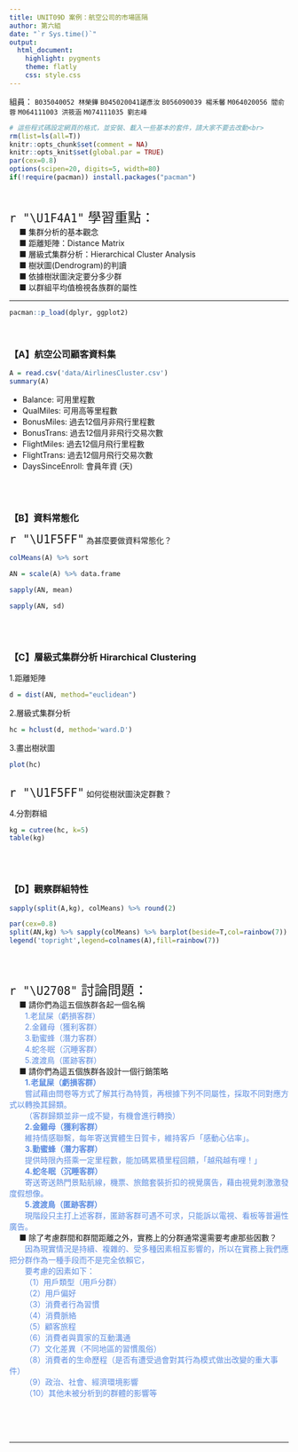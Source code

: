 ```yaml
---
title: UNIT09D 案例：航空公司的市場區隔
author: 第六組
date: "`r Sys.time()`"
output: 
  html_document:
    highlight: pygments
    theme: flatly
    css: style.css
---
```

組員： `B035040052 林榮鏵` `B045020041諶彥汝` `B056090039 楊禾馨` `M064020056 閻俞蓉` `M064111003 洪筱涵` `M074111035 劉志峰`

```r
# 這些程式碼設定網頁的格式，並安裝、載入一些基本的套件，請大家不要去改動<br>
rm(list=ls(all=T))
knitr::opts_chunk$set(comment = NA)
knitr::opts_knit$set(global.par = TRUE)
par(cex=0.8)
options(scipen=20, digits=5, width=80)
if(!require(pacman)) install.packages("pacman")
```
<br>

<p class="wwl">
<span style="font-size:24px">`r "\U1F4A1"` 學習重點：</span><br>
&emsp; ■ 集群分析的基本觀念<br>
&emsp; ■ 距離矩陣：Distance Matrix<br>
&emsp; ■ 層級式集群分析：Hierarchical Cluster Analysis<br>
&emsp; ■ 樹狀圖(Dendrogram)的判讀<br>
&emsp; ■ 依據樹狀圖決定要分多少群<br>
&emsp; ■ 以群組平均值檢視各族群的屬性<br>
</p class="wwl">

<hr>

```r
pacman::p_load(dplyr, ggplot2)
```
<br>

### 【A】航空公司顧客資料集

```r
A = read.csv('data/AirlinesCluster.csv')
summary(A)
```

+ Balance: 可用里程數
+ QualMiles: 可用高等里程數
+ BonusMiles: 過去12個月非飛行里程數
+ BonusTrans: 過去12個月非飛行交易次數
+ FlightMiles: 過去12個月飛行里程數
+ FlightTrans: 過去12個月飛行交易次數
+ DaysSinceEnroll: 會員年資 (天)


<br><br>

### 【B】資料常態化

<span style="font-size:24px">`r "\U1F5FF"`</span>
為甚麼要做資料常態化？<br>
```r
colMeans(A) %>% sort
```

```r
AN = scale(A) %>% data.frame
```

```r
sapply(AN, mean)
```

```r
sapply(AN, sd)
```

<br><br>

### 【C】層級式集群分析 Hirarchical Clustering  

1.距離矩陣
```r
d = dist(AN, method="euclidean")
```

2.層級式集群分析
```r
hc = hclust(d, method='ward.D')
```

3.畫出樹狀圖
```r
plot(hc)
```
<br>
<span style="font-size:24px">`r "\U1F5FF"`</span>
如何從樹狀圖決定群數？<br>

4.分割群組 
```r
kg = cutree(hc, k=5)
table(kg)
```

<br><br>

### 【D】觀察群組特性

```r
sapply(split(A,kg), colMeans) %>% round(2) 
```

```r
par(cex=0.8)
split(AN,kg) %>% sapply(colMeans) %>% barplot(beside=T,col=rainbow(7))
legend('topright',legend=colnames(A),fill=rainbow(7))
```

<br><br>

<p class="qiz">
<span style="font-size:24px">`r "\U2708"` 討論問題：</span><br>
&emsp; ■ 請你們為這五個族群各起一個名稱<br>
&emsp;&emsp;<font color=#5D8DE2>1.老鼠屎（虧損客群）<br>
&emsp;&emsp;2.金雞母（獲利客群）<br>
&emsp;&emsp;3.勤蜜蜂（潛力客群）<br>
&emsp;&emsp;4.蛇冬眠（沉睡客群）<br>
&emsp;&emsp;5.渡渡鳥（匿跡客群）</font><br>
&emsp; ■ 請你們為這五個族群各設計一個行銷策略<br>
&emsp;&emsp;<font color=#5D8DE2>**1.老鼠屎（虧損客群）**<br>
&emsp;&emsp;嘗試藉由問卷等方式了解其行為特質，再根據下列不同屬性，採取不同對應方式以轉換其歸類。<br>
&emsp;&emsp;（客群歸類並非一成不變，有機會進行轉換）<br>
&emsp;&emsp;**2.金雞母（獲利客群）**<br>
&emsp;&emsp;維持情感聯繫，每年寄送實體生日賀卡，維持客戶「感動心佔率」。<br>
&emsp;&emsp;**3.勤蜜蜂（潛力客群）**<br>
&emsp;&emsp;提供時限內搭乘一定里程數，能加碼累積里程回饋，「越飛越有哩！」<br>
&emsp;&emsp;**4.蛇冬眠（沉睡客群）**<br>
&emsp;&emsp;寄送寄送熱門景點航線，機票、旅館套裝折扣的視覺廣告，藉由視覺刺激激發度假想像。<br>
&emsp;&emsp;**5.渡渡鳥（匿跡客群）**<br>
&emsp;&emsp;現階段只主打上述客群，匿跡客群可遇不可求，只能訴以電視、看板等普遍性廣告。</font><br>
&emsp; ■ 除了考慮群間和群間距離之外，實務上的分群通常還需要考慮那些因數？<br>
&emsp;&emsp;<font color=#5D8DE2>因為現實情況是持續、複雜的、受多種因素相互影響的，所以在實務上我們應把分群作為一種手段而不是完全依賴它，<br>&emsp;&emsp;要考慮的因素如下：<br>
&emsp;&emsp;（1）用戶類型（用戶分群）<br>
&emsp;&emsp;（2）用戶偏好<br>
&emsp;&emsp;（3）消費者行為習慣<br>
&emsp;&emsp;（4）消費脈絡<br>
&emsp;&emsp;（5）顧客旅程<br>
&emsp;&emsp;（6）消費者與賣家的互動溝通<br>
&emsp;&emsp;（7）文化差異（不同地區的習慣風俗）<br>
&emsp;&emsp;（8）消費者的生命歷程（是否有遭受過會對其行為模式做出改變的重大事件）<br>
&emsp;&emsp;（9）政治、社會、經濟環境影響<br>
&emsp;&emsp;（10）其他未被分析到的群體的影響等</font><br>
</p class="qiz">

<br><br><br><hr>

